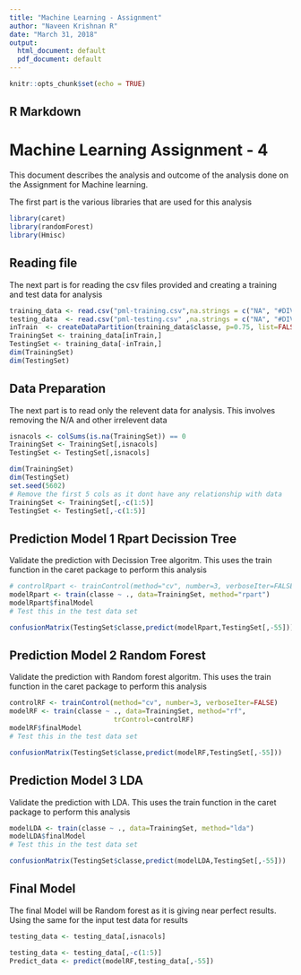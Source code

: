 ---
title: "Machine Learning - Assignment"
author: "Naveen Krishnan R"
date: "March 31, 2018"
output:
  html_document: default
  pdf_document: default
---

```{r setup, include=FALSE}
knitr::opts_chunk$set(echo = TRUE)
```

## R Markdown

Machine Learning Assignment - 4
==================================

This document describes the analysis and outcome of the analysis done on the Assignment for Machine learning. 

The first part is the various libraries that are used for this analysis

```{r Libraried}
library(caret)
library(randomForest)
library(Hmisc)
```

## Reading file

The next part is for reading the csv files provided and creating a training and test data for analysis

```{r read_files }
training_data <- read.csv("pml-training.csv",na.strings = c("NA", "#DIV/0!", ""))
testing_data  <- read.csv("pml-testing.csv" ,na.strings = c("NA", "#DIV/0!", ""))
inTrain  <- createDataPartition(training_data$classe, p=0.75, list=FALSE)
TrainingSet <- training_data[inTrain,]
TestingSet <- training_data[-inTrain,]
dim(TrainingSet)
dim(TestingSet)
```

## Data Preparation

The next part is to read only the relevent data for analysis. This involves removing the N/A and other irrelevent data

```{r Data Prepeareation }
isnacols <- colSums(is.na(TrainingSet)) == 0
TrainingSet <- TrainingSet[,isnacols]
TestingSet <- TestingSet[,isnacols]

dim(TrainingSet)
dim(TestingSet)
set.seed(5602)
# Remove the first 5 cols as it dont have any relationship with data
TrainingSet <- TrainingSet[,-c(1:5)]
TestingSet <- TestingSet[,-c(1:5)]

```

## Prediction Model 1 Rpart Decission Tree

Validate the prediction with Decission Tree algoritm. This uses the train function in the caret package to perform this analysis

```{r Rpart }
# controlRpart <- trainControl(method="cv", number=3, verboseIter=FALSE)
modelRpart <- train(classe ~ ., data=TrainingSet, method="rpart")
modelRpart$finalModel
# Test this in the test data set

confusionMatrix(TestingSet$classe,predict(modelRpart,TestingSet[,-55]))
```



## Prediction Model 2 Random Forest

Validate the prediction with Random forest algoritm. This uses the train function in the caret package to perform this analysis

```{r RF }


controlRF <- trainControl(method="cv", number=3, verboseIter=FALSE)
modelRF <- train(classe ~ ., data=TrainingSet, method="rf",
                          trControl=controlRF)
modelRF$finalModel
# Test this in the test data set

confusionMatrix(TestingSet$classe,predict(modelRF,TestingSet[,-55]))
```




## Prediction Model 3 LDA 

Validate the prediction with LDA. This uses the train function in the caret package to perform this analysis

```{r LDA }



modelLDA <- train(classe ~ ., data=TrainingSet, method="lda")
modelLDA$finalModel
# Test this in the test data set

confusionMatrix(TestingSet$classe,predict(modelLDA,TestingSet[,-55]))
```

## Final Model 

The final Model will be Random forest as it is giving near perfect results. Using the same for the input test data for results

```{r Final test test }


testing_data <- testing_data[,isnacols]

testing_data <- testing_data[,-c(1:5)]
Predict_data <- predict(modelRF,testing_data[,-55])
```

